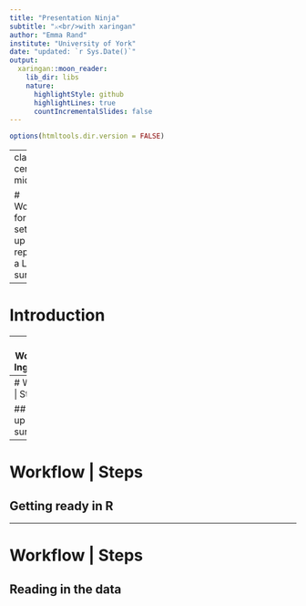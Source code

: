 ```yaml
---
title: "Presentation Ninja"
subtitle: "⚔<br/>with xaringan"
author: "Emma Rand"
institute: "University of York"
date: "updated: `r Sys.Date()`"
output:
  xaringan::moon_reader:
    lib_dir: libs
    nature:
      highlightStyle: github
      highlightLines: true
      countIncrementalSlides: false
---
```


```r
options(htmltools.dir.version = FALSE)
```

---
class: center, middle


# Workflow for setting up and reporting a Likert survey

---

# Introduction



---
# Workflow | Ingredients

You will need:
* a google account
* R and RStudio

---
# Workflow | Steps

## Setting up the survey


---
# Workflow | Steps

## Getting ready in R


---
# Workflow | Steps

## Reading in the data




